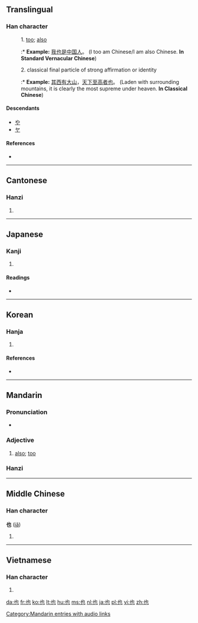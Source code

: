 ==Translingual==
{{stroke order|type=animate}}

===Han character===
{{Han char|rn=5|rad=乙|as=02|sn=3|four=4471<sub>2</sub>|canj=[[心]][[木]] (PD)}}

: 1. [[too]]; [[also]]
::* '''Example:''' [[我]][[也]][[是]][[中]][[国]][[人]]。 (I too am Chinese/I am also Chinese. '''In Standard Vernacular Chinese''')
: 2. classical final particle of strong affirmation or identity
::* '''Example:''' [[其]][[西]][[有]][[大]][[山]]，[[天]][[下]][[至]][[高]][[者]][[也]]。 (Laden with surrounding mountains, it is clearly the most supreme under heaven. '''In Classical Chinese''')

====Descendants====
* [[や]]
* [[ヤ]]

====References====
* {{Han ref|kx=0084.040|dkj=00171|dj=0170.040|hdz=10050.050|uh=4E5F|ud=20063|bh=A45D|bd=42077}}

----

==Cantonese==

===Hanzi===
{{yue-hanzi|jyut=|y=ya5}}

# {{defn|Cantonese|sort=乙02}}

----

==Japanese==

===Kanji===
{{ja-kanji|grade=|rs=乙02}}

# {{defn|Japanese|sort=乙02}}

====Readings====
* {{ja-readings|on=[[や]] (ya)|kun=[[なり]] (nari), [[また]] (mata)}}

----

==Korean==

===Hanja===
{{ko-hanja|hangeul=야|rv=ya|mr=ya|eumhun=[[이끼]], [[어조사]]|ehrv=ikki, eojosa|ehmr=ikki, ǒjosa|ehy=}}

# {{defn|Korean|sort=乙02}}

====References====
* {{Hanja ref|nav=10439}}

----

==Mandarin==

===Pronunciation===
* {{audio|zh-yě.ogg|audio}}

===Adjective===
{{cmn-adv|ts|pin=yě|pint=ye3|rs=乙02}}

# [[also]]; [[too]]

===Hanzi===
{{cmn-hanzi|pin=[[yě]] ([[ye3]])|wg=yeh<sup>3</sup>}}

[[Category:Mandarin entries with audio links]]

----

==Middle Chinese==

===Han character===
'''也''' ([[iǎ]])

# {{defn|Middle Chinese|sort=乙02}}

----

==Vietnamese==

===Han character===
{{vi-hantu|[[dã]], [[dạ]], [[giã]]|rs=乙02}}

# {{defn|Vietnamese|sort=乙02}}

[[da:也]]
[[fr:也]]
[[ko:也]]
[[lt:也]]
[[hu:也]]
[[ms:也]]
[[nl:也]]
[[ja:也]]
[[pl:也]]
[[vi:也]]
[[zh:也]]